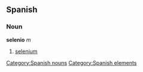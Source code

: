 == Spanish == {{wikipediaAlt|selenium}}
=== Noun ===
'''selenio''' ''m''
# [[selenium]]

[[Category:Spanish nouns]]
[[Category:Spanish elements]]